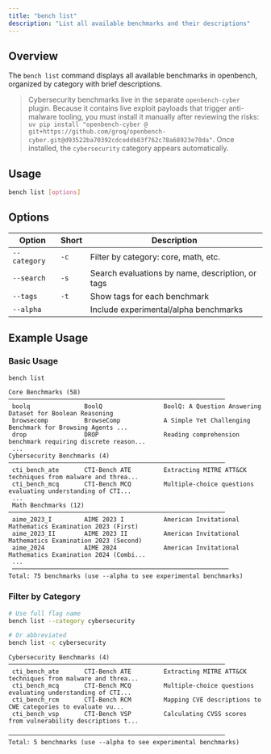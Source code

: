 ```yaml
---
title: "bench list"
description: "List all available benchmarks and their descriptions"
---
```


## Overview

The `bench list` command displays all available benchmarks in openbench, organized by category with brief descriptions.

> Cybersecurity benchmarks live in the separate `openbench-cyber` plugin. Because it contains live exploit payloads that trigger anti-malware tooling, you must install it manually after reviewing the risks: `uv pip install "openbench-cyber @ git+https://github.com/groq/openbench-cyber.git@d93522ba70392cdceddb83f762c78a68923e70da"`. Once installed, the `cybersecurity` category appears automatically.

## Usage

```bash
bench list [options]
```

## Options

| Option | Short | Description |
|--------|-------|-------------|
| `--category` | `-c` | Filter by category: core, math, etc. |
| `--search` | `-s` | Search evaluations by name, description, or tags |
| `--tags` | `-t` | Show tags for each benchmark|
| `--alpha` |  | Include experimental/alpha benchmarks|

## Example Usage

### Basic Usage

```bash
bench list
```

``` x bench list example output
Core Benchmarks (58)                                                                                 
────────────────────────────────────────────────────────────
 boolq               BoolQ                 BoolQ: A Question Answering Dataset for Boolean Reasoning    
 browsecomp          BrowseComp            A Simple Yet Challenging Benchmark for Browsing Agents ... 
 drop                DROP                  Reading comprehension benchmark requiring discrete reason... 
 ...                                                                                              
Cybersecurity Benchmarks (4)
────────────────────────────────────────────────────────────
 cti_bench_ate       CTI-Bench ATE         Extracting MITRE ATT&CK techniques from malware and threa... 
 cti_bench_mcq       CTI-Bench MCQ         Multiple-choice questions evaluating understanding of CTI... 
 ...
 Math Benchmarks (12)
────────────────────────────────────────────────────────────
 aime_2023_I         AIME 2023 I           American Invitational Mathematics Examination 2023 (First)   
 aime_2023_II        AIME 2023 II          American Invitational Mathematics Examination 2023 (Second)  
 aime_2024           AIME 2024             American Invitational Mathematics Examination 2024 (Combi... 
 ...
 ────────────────────────────────────────────────────────────
Total: 75 benchmarks (use --alpha to see experimental benchmarks)
```

### Filter by Category

```bash
# Use full flag name
bench list --category cybersecurity

# Or abbreviated
bench list -c cybersecurity
```

``` x bench list -c example output
Cybersecurity Benchmarks (4)
────────────────────────────────────────────────────────────
 cti_bench_ate       CTI-Bench ATE         Extracting MITRE ATT&CK techniques from malware and threa... 
 cti_bench_mcq       CTI-Bench MCQ         Multiple-choice questions evaluating understanding of CTI... 
 cti_bench_rcm       CTI-Bench RCM         Mapping CVE descriptions to CWE categories to evaluate vu... 
 cti_bench_vsp       CTI-Bench VSP         Calculating CVSS scores from vulnerability descriptions t... 

────────────────────────────────────────────────────────────
Total: 5 benchmarks (use --alpha to see experimental benchmarks)
```
